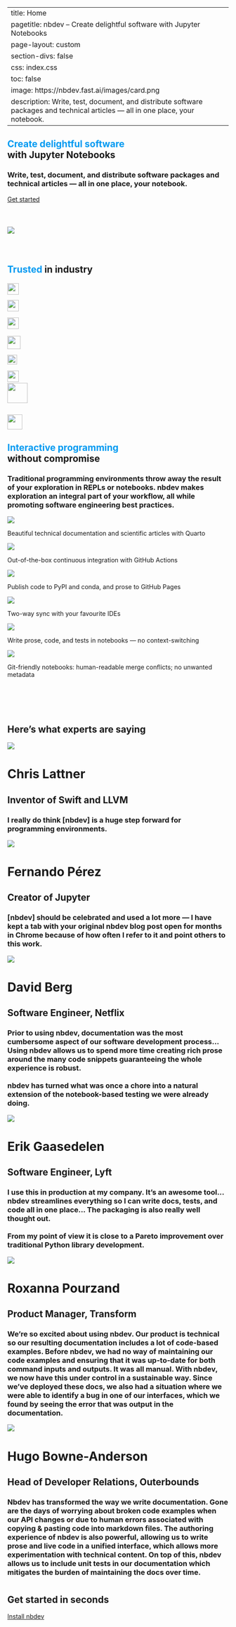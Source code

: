 
---
title: Home
pagetitle: nbdev – Create delightful software with Jupyter Notebooks
page-layout: custom
section-divs: false
css: index.css
toc: false
image: https://nbdev.fast.ai/images/card.png
description: Write, test, document, and distribute software packages and technical articles — all in one place, your notebook.
---

::: {.hero-banner .content-block}

# <span style='color:#009AF1'>Create delightful software</span><br>with Jupyter Notebooks

### Write, test, document, and distribute software packages and technical articles — all in one place, your notebook.

[Get started](getting_started.ipynb){.btn-action-primary .btn-action .btn .btn-success .btn-lg role="button"}

[![](images/card.png){style="margin-top: 40px; margin-bottom: 40px"}](images/card.png)

:::


::: {.hero-banner .mid-content}

## <span style='color:#009AF1'>Trusted</span> in industry

::: {.grid style="column-gap: 50px"}

::: {.g-col-12 .g-col-sm-6 .g-col-md-3}

![](images/netflix.svg){height="26px" style="position: relative; top: 1px"}

:::


::: {.g-col-12 .g-col-sm-6 .g-col-md-3}

![](images/transform.svg){height="26px" style="position: relative; bottom: 1px"}

:::


::: {.g-col-12 .g-col-sm-6 .g-col-md-3}

![](images/outerbounds.svg){height="26px" style="position: relative; bottom: 1px"}

:::


::: {.g-col-12 .g-col-sm-6 .g-col-md-3}

![](images/novetta.svg){height="30px" style="position: relative; top: 1px"}

:::


::: {.g-col-12 .g-col-sm-6 .g-col-md-3}

![](images/amd.svg){height="22px"}

:::


::: {.g-col-12 .g-col-sm-6 .g-col-md-3}

![](images/overstory.png){height="26px"}

:::


::: {.g-col-12 .g-col-sm-6 .g-col-md-3}

![](images/bom.png){height="46px" style="position: relative; bottom: 12px"}

:::


::: {.g-col-12 .g-col-sm-6 .g-col-md-3}

![](images/lyft.svg){height="34px"}

:::



:::



:::


::: {.content-block}

::: {.hero-banner}

## <span style='color:#009AF1'>Interactive programming</span><br>without compromise

### Traditional programming environments throw away the result of your exploration in REPLs or notebooks. nbdev makes exploration an integral part of your workflow, all while promoting software engineering best practices.

:::

::: {.grid .gap-4 style="padding-bottom: 60px"}

::: {.feature .g-col-12 .g-col-sm-6 .g-col-md-4}

![](images/docs.svg)

Beautiful technical documentation and scientific articles with Quarto


:::


::: {.feature .g-col-12 .g-col-sm-6 .g-col-md-4}

![](images/testing.svg)

Out-of-the-box continuous integration with GitHub Actions


:::


::: {.feature .g-col-12 .g-col-sm-6 .g-col-md-4}

![](images/packaging.svg)

Publish code to PyPI and conda, and prose to GitHub Pages


:::


::: {.feature .g-col-12 .g-col-sm-6 .g-col-md-4}

![](images/vscode.svg)

Two-way sync with your favourite IDEs


:::


::: {.feature .g-col-12 .g-col-sm-6 .g-col-md-4}

![](images/jupyter.svg)

Write prose, code, and tests in notebooks — no context-switching


:::


::: {.feature .g-col-12 .g-col-sm-6 .g-col-md-4}

![](images/git.svg)

Git-friendly notebooks: human-readable merge conflicts; no unwanted metadata


:::



:::



:::


::: {.mid-content}

::: {.hero-banner}

## Here's what experts are saying

:::

::: {.content-block .grid .gap-4}

::: {.testimonial .g-col-12 .g-col-md-6}

[![](images/chris-lattner.png)](images/chris-lattner.png)

# Chris Lattner

## Inventor of Swift and LLVM

### I really do think [nbdev] is a huge step forward for programming environments.

:::


::: {.testimonial .g-col-12 .g-col-md-6}

[![](images/fernando-pérez.jpeg)](images/fernando-pérez.jpeg)

# Fernando Pérez

## Creator of Jupyter

### [nbdev] should be celebrated and used a lot more — I have kept a tab with your original nbdev blog post open for months in Chrome because of how often I refer to it and point others to this work.

:::


::: {.testimonial .g-col-12 .g-col-md-6}

[![](images/david-berg.jpeg)](images/david-berg.jpeg)

# David Berg

## Software Engineer, Netflix

### Prior to using nbdev, documentation was the most cumbersome aspect of our software development process… Using nbdev allows us to spend more time creating rich prose around the many code snippets guaranteeing the whole experience is robust.<br><br>nbdev has turned what was once a chore into a natural extension of the notebook-based testing we were already doing.

:::


::: {.testimonial .g-col-12 .g-col-md-6}

[![](images/erik-gaasedelen.jpeg)](images/erik-gaasedelen.jpeg)

# Erik Gaasedelen

## Software Engineer, Lyft

### I use this in production at my company. It’s an awesome tool… nbdev streamlines everything so I can write docs, tests, and code all in one place… The packaging is also really well thought out.<br><br>From my point of view it is close to a Pareto improvement over traditional Python library development.

:::


::: {.testimonial .g-col-12 .g-col-md-6}

[![](images/roxanna-pourzand.jpeg)](images/roxanna-pourzand.jpeg)

# Roxanna Pourzand

## Product Manager, Transform

### We’re so excited about using nbdev. Our product is technical so our resulting documentation includes a lot of code-based examples. Before nbdev, we had no way of maintaining our code examples and ensuring that it was up-to-date for both command inputs and outputs. It was all manual. With nbdev, we now have this under control in a sustainable way. Since we’ve deployed these docs, we also had a situation where we were able to identify a bug in one of our interfaces, which we found by seeing the error that was output in the documentation.

:::


::: {.testimonial .g-col-12 .g-col-md-6}

[![](images/hugo-bowne-anderson.jpeg)](images/hugo-bowne-anderson.jpeg)

# Hugo Bowne-Anderson

## Head of Developer Relations, Outerbounds

### Nbdev has transformed the way we write documentation. Gone are the days of worrying about broken code examples when our API changes or due to human errors associated with copying & pasting code into markdown files. The authoring experience of nbdev is also powerful, allowing us to write prose and live code in a unified interface, which allows more experimentation with technical content. On top of this,  nbdev allows us to include unit tests in our documentation which mitigates the burden of maintaining the docs over time.

:::



:::



:::


::: {.hero-banner .content-block style="margin-top: 40px"}

## Get started in seconds

[Install nbdev](getting_started.ipynb){.btn-action-primary .btn-action .btn .btn-success .btn-lg role="button"}

:::


